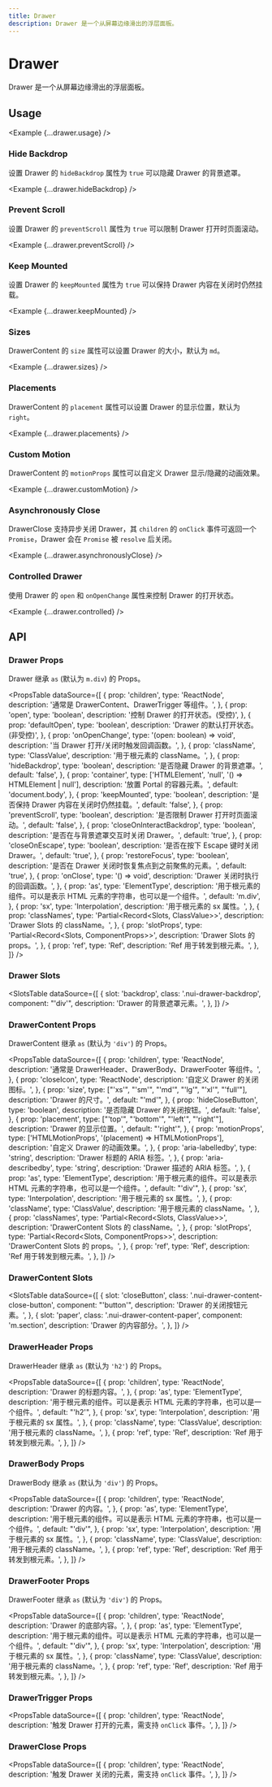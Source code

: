 ```yaml
---
title: Drawer
description: Drawer 是一个从屏幕边缘滑出的浮层面板。
---
```



# Drawer

Drawer 是一个从屏幕边缘滑出的浮层面板。

<ComponentLinks component='drawer' />

## Usage

<Example {...drawer.usage} />

### Hide Backdrop

设置 Drawer 的 `hideBackdrop` 属性为 `true` 可以隐藏 Drawer 的背景遮罩。

<Example {...drawer.hideBackdrop} />

### Prevent Scroll

设置 Drawer 的 `preventScroll` 属性为 `true` 可以限制 Drawer 打开时页面滚动。

<Example {...drawer.preventScroll} />

### Keep Mounted

设置 Drawer 的 `keepMounted` 属性为 `true` 可以保持 Drawer 内容在关闭时仍然挂载。

<Example {...drawer.keepMounted} />

### Sizes

DrawerContent 的 `size` 属性可以设置 Drawer 的大小，默认为 `md`。

<Example {...drawer.sizes} />

### Placements

DrawerContent 的 `placement` 属性可以设置 Drawer 的显示位置，默认为 `right`。

<Example {...drawer.placements} />

### Custom Motion

DrawerContent 的 `motionProps` 属性可以自定义 Drawer 显示/隐藏的动画效果。

<Example {...drawer.customMotion} />

### Asynchronously Close

DrawerClose 支持异步关闭 Drawer，其 `children` 的 `onClick` 事件可返回一个 `Promise`，Drawer 会在 `Promise` 被 `resolve` 后关闭。

<Example {...drawer.asynchronouslyClose} />

### Controlled Drawer

使用 Drawer 的 `open` 和 `onOpenChange` 属性来控制 Drawer 的打开状态。

<Example {...drawer.controlled} />

## API

### Drawer Props

Drawer 继承 `as` (默认为 `m.div`) 的 Props。

<PropsTable
  dataSource={[
    {
      prop: 'children',
      type: 'ReactNode',
      description: '通常是 DrawerContent、DrawerTrigger 等组件。',
    },
    {
      prop: 'open',
      type: 'boolean',
      description: '控制 Drawer 的打开状态。(受控)',
    },
    {
      prop: 'defaultOpen',
      type: 'boolean',
      description: 'Drawer 的默认打开状态。(非受控)',
    },
    {
      prop: 'onOpenChange',
      type: '(open: boolean) => void',
      description: '当 Drawer 打开/关闭时触发回调函数。',
    },
    {
      prop: 'className',
      type: 'ClassValue',
      description: '用于根元素的 className。',
    },
    {
      prop: 'hideBackdrop',
      type: 'boolean',
      description: '是否隐藏 Drawer 的背景遮罩。',
      default: 'false',
    },
    {
      prop: 'container',
      type: ['HTMLElement', 'null', '() => HTMLElement | null'],
      description: '放置 Portal 的容器元素。',
      default: 'document.body',
    },
    {
      prop: 'keepMounted',
      type: 'boolean',
      description: '是否保持 Drawer 内容在关闭时仍然挂载。',
      default: 'false',
    },
    {
      prop: 'preventScroll',
      type: 'boolean',
      description: '是否限制 Drawer 打开时页面滚动。',
      default: 'false',
    },
    {
      prop: 'closeOnInteractBackdrop',
      type: 'boolean',
      description: '是否在与背景遮罩交互时关闭 Drawer。',
      default: 'true',
    },
    {
      prop: 'closeOnEscape',
      type: 'boolean',
      description: '是否在按下 Escape 键时关闭 Drawer。',
      default: 'true',
    },
    {
      prop: 'restoreFocus',
      type: 'boolean',
      description: '是否在 Drawer 关闭时恢复焦点到之前聚焦的元素。',
      default: 'true',
    },
    {
      prop: 'onClose',
      type: '() => void',
      description: 'Drawer 关闭时执行的回调函数。',
    },
    {
      prop: 'as',
      type: 'ElementType',
      description:
        '用于根元素的组件。可以是表示 HTML 元素的字符串，也可以是一个组件。',
      default: 'm.div',
    },
    {
      prop: 'sx',
      type: 'Interpolation',
      description: '用于根元素的 sx 属性。',
    },
    {
      prop: 'classNames',
      type: 'Partial<Record<Slots, ClassValue>>',
      description: 'Drawer Slots 的 className。',
    },
    {
      prop: 'slotProps',
      type: 'Partial<Record<Slots, ComponentProps>>',
      description: 'Drawer Slots 的 props。',
    },
    {
      prop: 'ref',
      type: 'Ref',
      description: 'Ref 用于转发到根元素。',
    },
  ]}
/>

### Drawer Slots

<SlotsTable
  dataSource={[
    {
      slot: 'backdrop',
      class: '.nui-drawer-backdrop',
      component: "'div'",
      description: 'Drawer 的背景遮罩元素。',
    },
  ]}
/>

### DrawerContent Props

DrawerContent 继承 `as` (默认为 `'div'`) 的 Props。

<PropsTable
  dataSource={[
    {
      prop: 'children',
      type: 'ReactNode',
      description: '通常是 DrawerHeader、DrawerBody、DrawerFooter 等组件。',
    },
    {
      prop: 'closeIcon',
      type: 'ReactNode',
      description: '自定义 Drawer 的关闭图标。',
    },
    {
      prop: 'size',
      type: ["'xs'", "'sm'", "'md'", "'lg'", "'xl'", "'full'"],
      description: 'Drawer 的尺寸。',
      default: "'md'",
    },
    {
      prop: 'hideCloseButton',
      type: 'boolean',
      description: '是否隐藏 Drawer 的关闭按钮。',
      default: 'false',
    },
    {
      prop: 'placement',
      type: ["'top'", "'bottom'", "'left'", "'right'"],
      description: 'Drawer 的显示位置。',
      default: "'right'",
    },
    {
      prop: 'motionProps',
      type: ['HTMLMotionProps', '(placement) => HTMLMotionProps'],
      description: '自定义 Drawer 的动画效果。',
    },
    {
      prop: 'aria-labelledby',
      type: 'string',
      description: 'Drawer 标题的 ARIA 标签。',
    },
    {
      prop: 'aria-describedby',
      type: 'string',
      description: 'Drawer 描述的 ARIA 标签。',
    },
    {
      prop: 'as',
      type: 'ElementType',
      description:
        '用于根元素的组件。可以是表示 HTML 元素的字符串，也可以是一个组件。',
      default: "'div'",
    },
    {
      prop: 'sx',
      type: 'Interpolation',
      description: '用于根元素的 sx 属性。',
    },
    {
      prop: 'className',
      type: 'ClassValue',
      description: '用于根元素的 className。',
    },
    {
      prop: 'classNames',
      type: 'Partial<Record<Slots, ClassValue>>',
      description: 'DrawerContent Slots 的 className。',
    },
    {
      prop: 'slotProps',
      type: 'Partial<Record<Slots, ComponentProps>>',
      description: 'DrawerContent Slots 的 props。',
    },
    {
      prop: 'ref',
      type: 'Ref',
      description: 'Ref 用于转发到根元素。',
    },
  ]}
/>

### DrawerContent Slots

<SlotsTable
  dataSource={[
    {
      slot: 'closeButton',
      class: '.nui-drawer-content-close-button',
      component: "'button'",
      description: 'Drawer 的关闭按钮元素。',
    },
    {
      slot: 'paper',
      class: '.nui-drawer-content-paper',
      component: 'm.section',
      description: 'Drawer 的内容部分。',
    },
  ]}
/>

### DrawerHeader Props

DrawerHeader 继承 `as` (默认为 `'h2'`) 的 Props。

<PropsTable
  dataSource={[
    {
      prop: 'children',
      type: 'ReactNode',
      description: 'Drawer 的标题内容。',
    },
    {
      prop: 'as',
      type: 'ElementType',
      description:
        '用于根元素的组件。可以是表示 HTML 元素的字符串，也可以是一个组件。',
      default: "'h2'",
    },
    {
      prop: 'sx',
      type: 'Interpolation',
      description: '用于根元素的 sx 属性。',
    },
    {
      prop: 'className',
      type: 'ClassValue',
      description: '用于根元素的 className。',
    },
    {
      prop: 'ref',
      type: 'Ref',
      description: 'Ref 用于转发到根元素。',
    },
  ]}
/>

### DrawerBody Props

DrawerBody 继承 `as` (默认为 `'div'`) 的 Props。

<PropsTable
  dataSource={[
    {
      prop: 'children',
      type: 'ReactNode',
      description: 'Drawer 的内容。',
    },
    {
      prop: 'as',
      type: 'ElementType',
      description:
        '用于根元素的组件。可以是表示 HTML 元素的字符串，也可以是一个组件。',
      default: "'div'",
    },
    {
      prop: 'sx',
      type: 'Interpolation',
      description: '用于根元素的 sx 属性。',
    },
    {
      prop: 'className',
      type: 'ClassValue',
      description: '用于根元素的 className。',
    },
    {
      prop: 'ref',
      type: 'Ref',
      description: 'Ref 用于转发到根元素。',
    },
  ]}
/>

### DrawerFooter Props

DrawerFooter 继承 `as` (默认为 `'div'`) 的 Props。

<PropsTable
  dataSource={[
    {
      prop: 'children',
      type: 'ReactNode',
      description: 'Drawer 的底部内容。',
    },
    {
      prop: 'as',
      type: 'ElementType',
      description:
        '用于根元素的组件。可以是表示 HTML 元素的字符串，也可以是一个组件。',
      default: "'div'",
    },
    {
      prop: 'sx',
      type: 'Interpolation',
      description: '用于根元素的 sx 属性。',
    },
    {
      prop: 'className',
      type: 'ClassValue',
      description: '用于根元素的 className。',
    },
    {
      prop: 'ref',
      type: 'Ref',
      description: 'Ref 用于转发到根元素。',
    },
  ]}
/>

### DrawerTrigger Props

<PropsTable
  dataSource={[
    {
      prop: 'children',
      type: 'ReactNode',
      description: '触发 Drawer 打开的元素，需支持 `onClick` 事件。',
    },
  ]}
/>

### DrawerClose Props

<PropsTable
  dataSource={[
    {
      prop: 'children',
      type: 'ReactNode',
      description: '触发 Drawer 关闭的元素，需支持 `onClick` 事件。',
    },
  ]}
/>
